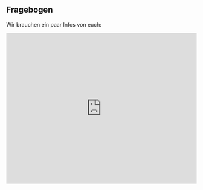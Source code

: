 ## Fragebogen

Wir brauchen ein paar Infos von euch:

```{=html}
<iframe src="https://docs.google.com/forms/d/e/1FAIpQLSeMkd65ocFaKC7XXedLuAnemGy8W7U_cUw1FulYyrH1R0Agig/viewform?embedded=true" width="100%" height="400px" frameborder="0" marginheight="0" marginwidth="0">Loading…</iframe>
```
